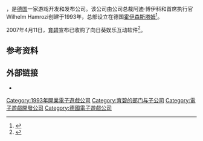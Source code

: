 {{NoteTA
| G1=Games
}}
{{Infobox company
| logo       =
| caption    =
| name       = 向日葵互动娱乐软件
| type       = [[育碧|育碧]]的[[子公司|子公司]]
| foundation = 1993年
| location   = {{德国}}[[霍伊森斯塔姆|霍伊森斯塔姆]]
| industry   = [[電子遊戲產業|互動娛樂]]
| key_people =
| num_employees = 
| products   = 
| parent     = [[育碧|育碧]]（2007－）
| homepage   = {{URL|http://www.sunflowers.de/}}
}}

{{vgname2|向日葵互动娱乐软件|en=Sunflowers Interactive Entertainment Software}}，是[[德国|德国]]一家游戏开发和发布公司。该公司由公司总裁阿迪·博伊科和首席执行官Wilhelm Hamrozi创建于1993年，总部设立在德国[[霍伊森斯塔姆|霍伊森斯塔姆]]<ref>{{cite web|url=https://www.mcvuk.com/development/ubisoft-snaps-up-sunflowers|title=Ubisoft snaps up SunFlowers|last=FRENCH|first=MICHAEL|date=2007-04-11|website=mcvuk.com|accessdate=2018-07-18|language=en|deadurl=no|archiveurl=https://web.archive.org/web/20180823061943/https://www.mcvuk.com/development/ubisoft-snaps-up-sunflowers|archivedate=2018-08-23}}</ref>。

2007年4月11日，[[育碧|育碧]]宣布已收购了向日葵娱乐互动软件<ref>{{cite web |url=https://www.gamasutra.com/view/news/104435/Ubisoft_Acquires_SunFlowers_Anno_Franchise.php |title=Ubisoft Acquires SunFlowers,  Anno  Franchise |first=Brandon |last=Boyer |date=2007-04-11 |website=gamasutra.com |accessdate=2018-07-18 |language=en |deadurl=no |archiveurl=https://web.archive.org/web/20180823062041/https://www.gamasutra.com/view/news/104435/Ubisoft_Acquires_SunFlowers_Anno_Franchise.php |archivedate=2018-08-23 }}</ref>。

== 参考资料 ==
{{reflist}}

== 外部链接 ==
* {{Cite web |url=http://www.sunflowers.de/ |title=Sunflowers GmbH - Official website |access-date=2015-10-06 |archive-url=https://web.archive.org/web/20070908162136/http://www.sunflowers.de/ |archive-date=2007-09-08 |dead-url=no }}
{{Ubisoft-stub}}
{{Europe-videogame-company-stub}}
{{Ubisoft}}
{{Authority control}}
{{DEFAULTSORT:Sunflowers Interactive Entertainment Software}}
[[Category:1993年開業電子遊戲公司|Category:1993年開業電子遊戲公司]]
[[Category:育碧的部门与子公司|Category:育碧的部门与子公司]]
[[Category:電子遊戲開發公司|Category:電子遊戲開發公司]]
[[Category:德國電子遊戲公司|Category:德國電子遊戲公司]]